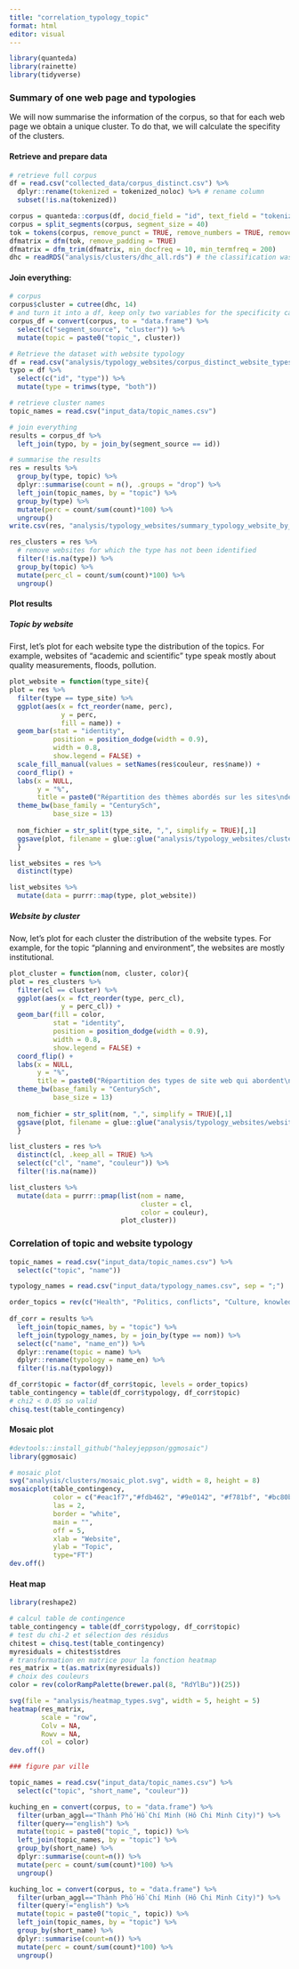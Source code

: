 ```yaml
---
title: "correlation_typology_topic"
format: html
editor: visual
---
```


```r
library(quanteda)
library(rainette)
library(tidyverse)
```

### Summary of one web page and typologies

We will now summarise the information of the corpus, so that for each web page we obtain a unique cluster. To do that, we will calculate the specifity of the clusters.

#### Retrieve and prepare data

```r
# retrieve full corpus
df = read.csv("collected_data/corpus_distinct.csv") %>% 
  dplyr::rename(tokenized = tokenized_noloc) %>% # rename column
  subset(!is.na(tokenized))

corpus = quanteda::corpus(df, docid_field = "id", text_field = "tokenized")
corpus = split_segments(corpus, segment_size = 40)
tok = tokens(corpus, remove_punct = TRUE, remove_numbers = TRUE, remove_symbols = TRUE, remove_url = TRUE, split_hyphens = TRUE)
dfmatrix = dfm(tok, remove_padding = TRUE) 
dfmatrix = dfm_trim(dfmatrix, min_docfreq = 10, min_termfreq = 200)
dhc = readRDS("analysis/clusters/dhc_all.rds") # the classification was already calculated
```

#### Join everything:

```r
# corpus
corpus$cluster = cutree(dhc, 14)
# and turn it into a df, keep only two variables for the specificity calculation
corpus_df = convert(corpus, to = "data.frame") %>% 
  select(c("segment_source", "cluster")) %>% 
  mutate(topic = paste0("topic_", cluster))

# Retrieve the dataset with website typology
df = read.csv("analysis/typology_websites/corpus_distinct_website_types.csv") 
typo = df %>% 
  select(c("id", "type")) %>% 
  mutate(type = trimws(type, "both"))

# retrieve cluster names
topic_names = read.csv("input_data/topic_names.csv")

# join everything
results = corpus_df %>% 
  left_join(typo, by = join_by(segment_source == id))

# summarise the results
res = results %>% 
  group_by(type, topic) %>% 
  dplyr::summarise(count = n(), .groups = "drop") %>% 
  left_join(topic_names, by = "topic") %>% 
  group_by(type) %>% 
  mutate(perc = count/sum(count)*100) %>% 
  ungroup() 
write.csv(res, "analysis/typology_websites/summary_typology_website_by_cluster.csv")

res_clusters = res %>% 
  # remove websites for which the type has not been identified
  filter(!is.na(type)) %>% 
  group_by(topic) %>% 
  mutate(perc_cl = count/sum(count)*100) %>% 
  ungroup()
```

#### Plot results

##### Topic by website

First, let's plot for each website type the distribution of the topics. For example, websites of "academic and scientific" type speak mostly about quality measurements, floods, pollution.

```r
plot_website = function(type_site){
plot = res %>%
  filter(type == type_site) %>% 
  ggplot(aes(x = fct_reorder(name, perc), 
             y = perc, 
             fill = name)) + 
  geom_bar(stat = "identity", 
           position = position_dodge(width = 0.9), 
           width = 0.8, 
           show.legend = FALSE) +
  scale_fill_manual(values = setNames(res$couleur, res$name)) +
  coord_flip() + 
  labs(x = NULL,
       y = "%",
       title = paste0("Répartition des thèmes abordés sur les sites\nde type « ", type_site, " »")) +
  theme_bw(base_family = "CenturySch", 
           base_size = 13)
  
  nom_fichier = str_split(type_site, ",", simplify = TRUE)[,1]
  ggsave(plot, filename = glue::glue("analysis/typology_websites/clusters_by_website/{nom_fichier}.png"), width = 20, height = 10, units = "cm")
  }
```

```r
list_websites = res %>% 
  distinct(type)

list_websites %>% 
  mutate(data = purrr::map(type, plot_website))
```

##### Website by cluster

Now, let's plot for each cluster the distribution of the website types. For example, for the topic "planning and environment", the websites are mostly institutional.

```r
plot_cluster = function(nom, cluster, color){
plot = res_clusters %>%
  filter(cl == cluster) %>% 
  ggplot(aes(x = fct_reorder(type, perc_cl), 
             y = perc_cl)) + 
  geom_bar(fill = color,
           stat = "identity", 
           position = position_dodge(width = 0.9), 
           width = 0.8, 
           show.legend = FALSE) +
  coord_flip() + 
  labs(x = NULL,
       y = "%",
       title = paste0("Répartition des types de site web qui abordent\nle thème « ", nom, " »")) +
  theme_bw(base_family = "CenturySch", 
           base_size = 13)
  
  nom_fichier = str_split(nom, ",", simplify = TRUE)[,1]
  ggsave(plot, filename = glue::glue("analysis/typology_websites/websites_by_cluster/{nom_fichier}.png"), width = 20, height = 15, units = "cm")
  }
```

```r
list_clusters = res %>% 
  distinct(cl, .keep_all = TRUE) %>% 
  select(c("cl", "name", "couleur")) %>% 
  filter(!is.na(name))

list_clusters %>% 
  mutate(data = purrr::pmap(list(nom = name,
                                 cluster = cl,
                                 color = couleur),
                            plot_cluster))
```

### Correlation of topic and website typology

```r
topic_names = read.csv("input_data/topic_names.csv") %>% 
  select(c("topic", "name"))

typology_names = read.csv("input_data/typology_names.csv", sep = ";") 

order_topics = rev(c("Health", "Politics, conflicts", "Culture, knowledge", "Daily life, news items", "Tourism, travel", "Heritage, attractions", "Urban infrastructure and geography", "Online images, web content", "Planning, management, environment", "Pollution, sewerage", "Physico-chemical parameters", "Alert system", "Floods", "Hydrography"))
  
df_corr = results %>% 
  left_join(topic_names, by = "topic") %>% 
  left_join(typology_names, by = join_by(type == nom)) %>% 
  select(c("name", "name_en")) %>% 
  dplyr::rename(topic = name) %>% 
  dplyr::rename(typology = name_en) %>% 
  filter(!is.na(typology))

df_corr$topic = factor(df_corr$topic, levels = order_topics)
table_contingency = table(df_corr$typology, df_corr$topic)
# chi2 < 0.05 so valid 
chisq.test(table_contingency)
```

#### Mosaic plot

```r
#devtools::install_github("haleyjeppson/ggmosaic")
library(ggmosaic)

# mosaic plot
svg("analysis/clusters/mosaic_plot.svg", width = 8, height = 8)
mosaicplot(table_contingency, 
           color = c("#eac1f7","#fdb462", "#9e0142", "#f781bf", "#bc80bd" , "#bf812d" , "#f7bfbe", "#adadad","#b3de69", "#ffd92f","#8dd3c7", "#fb8072", "#bebada", "#80b1d3"), 
           las = 2, 
           border = "white", 
           main = "", 
           off = 5, 
           xlab = "Website", 
           ylab = "Topic",
           type="FT")
dev.off()
```

#### Heat map

```r
library(reshape2)

# calcul table de contingence
table_contingency = table(df_corr$typology, df_corr$topic)
# test du chi-2 et sélection des résidus
chitest = chisq.test(table_contingency)
myresiduals = chitest$stdres
# transformation en matrice pour la fonction heatmap
res_matrix = t(as.matrix(myresiduals))
# choix des couleurs
color = rev(colorRampPalette(brewer.pal(8, "RdYlBu"))(25))

svg(file = "analysis/heatmap_types.svg", width = 5, height = 5)
heatmap(res_matrix, 
        scale = "row", 
        Colv = NA, 
        Rowv = NA, 
        col = color)
dev.off()
```

```r

### figure par ville

topic_names = read.csv("input_data/topic_names.csv") %>% 
  select(c("topic", "short_name", "couleur"))

kuching_en = convert(corpus, to = "data.frame") %>% 
  filter(urban_aggl=="Thành Phố Hồ Chí Minh (Hô Chi Minh City)") %>% 
  filter(query=="english") %>% 
  mutate(topic = paste0("topic_", topic)) %>% 
  left_join(topic_names, by = "topic") %>% 
  group_by(short_name) %>% 
  dplyr::summarise(count=n()) %>% 
  mutate(perc = count/sum(count)*100) %>% 
  ungroup()

kuching_loc = convert(corpus, to = "data.frame") %>% 
  filter(urban_aggl=="Thành Phố Hồ Chí Minh (Hô Chi Minh City)") %>% 
  filter(query!="english") %>% 
  mutate(topic = paste0("topic_", topic)) %>% 
  left_join(topic_names, by = "topic") %>% 
  group_by(short_name) %>% 
  dplyr::summarise(count=n()) %>% 
  mutate(perc = count/sum(count)*100) %>% 
  ungroup()
```
